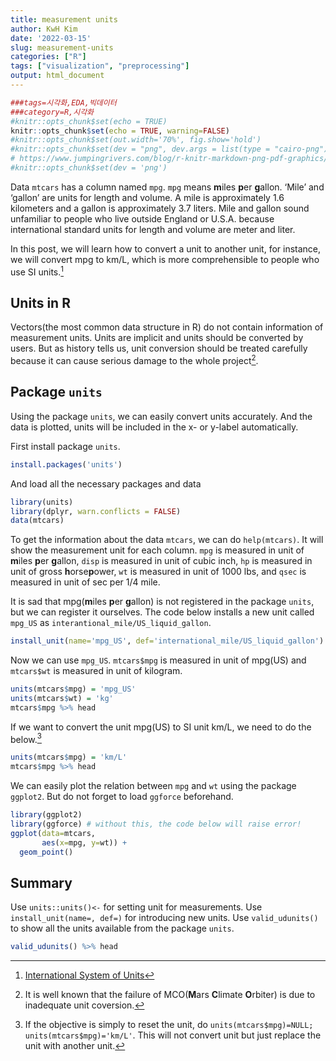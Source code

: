 ```yaml
---
title: measurement units
author: KwH Kim
date: '2022-03-15'
slug: measurement-units
categories: ["R"]
tags: ["visualization", "preprocessing"]
output: html_document
---
```


```r
###tags=시각화,EDA,빅데이터
###category=R,시각화
#knitr::opts_chunk$set(echo = TRUE)
knitr::opts_chunk$set(echo = TRUE, warning=FALSE)
#knitr::opts_chunk$set(out.width='70%', fig.show='hold')
#knitr::opts_chunk$set(dev = "png", dev.args = list(type = "cairo-png"))
# https://www.jumpingrivers.com/blog/r-knitr-markdown-png-pdf-graphics/
#knitr::opts_chunk$set(dev = 'png')
```

Data `mtcars` has a column named `mpg`. `mpg` means **m**iles **p**er **g**allon. 'Mile' and 'gallon' are units for length and volume. A mile is approximately 1.6 kilometers and a gallon is approximately 3.7 liters. Mile and gallon sound unfamiliar to people who live outside England or U.S.A. because international standard units for length and volume are meter and liter.

In this post, we will learn how to convert a unit to another unit, for instance, we will convert mpg to km/L, which is more comprehensible to people who use SI units.[^si] 

[^si]: [International System of Units](https://en.wikipedia.org/wiki/International_System_of_Units)

## Units in R

Vectors(the most common data structure in R) do not contain information of measurement units. Units are implicit and units should be converted by users. But as history tells us, unit conversion should be treated carefully because it can cause serious damage to the whole project[^ex].

## Package `units`

Using the package `units`, we can easily convert units accurately. And the data is plotted, units will be included in the x- or y-label automatically.

First install package `units`.

```r
install.packages('units')
```

And load all the necessary packages and data

```r
library(units)
library(dplyr, warn.conflicts = FALSE)
data(mtcars)
```

To get the information about the data `mtcars`, we can do `help(mtcars)`. It will show the measurement unit for each column. `mpg` is measured in unit of  **m**iles **p**er **g**allon, `disp` is measured in unit of cubic inch, `hp` is measured in unit of gross **h**orse**p**ower, `wt` is measured in unit of 1000 lbs, and `qsec` is measured in unit of sec per 1/4 mile.

It is sad that mpg(**m**iles **p**er **g**allon) is not registered in the package `units`, but we can register it ourselves. The code below installs a new unit called `mpg_US` as `interantional_mile/US_liquid_gallon`.

```r
install_unit(name='mpg_US', def='international_mile/US_liquid_gallon')
```

Now we can use `mpg_US`. `mtcars$mpg` is measured in unit of mpg(US) and `mtcars$wt` is measured in unit of kilogram.

```r
units(mtcars$mpg) = 'mpg_US'
units(mtcars$wt) = 'kg'
mtcars$mpg %>% head
```

If we want to convert the unit mpg(US) to SI unit km/L, we need to do the below.[^compare]

```r
units(mtcars$mpg) = 'km/L'
mtcars$mpg %>% head
```

We can easily plot the relation between `mpg` and `wt` using the package `ggplot2`. But do not forget to load `ggforce` beforehand.

```r
library(ggplot2)
library(ggforce) # without this, the code below will raise error!
ggplot(data=mtcars,
       aes(x=mpg, y=wt)) + 
  geom_point()
```

## Summary

Use `units::units()<-` for setting unit for measurements.
Use `install_unit(name=, def=)` for introducing new units.
Use `valid_udunits()` to show all the units available from the package `units`.

```r
valid_udunits() %>% head 
```





[^ex]: It is well known that the failure of MCO(**M**ars **C**limate **O**rbiter) is due to inadequate unit coversion.

[^compare]: If the objective is simply to reset the unit, do `units(mtcars$mpg)=NULL; units(mtcars$mpg)='km/L'`. This will not convert unit but just replace the unit with another unit.

